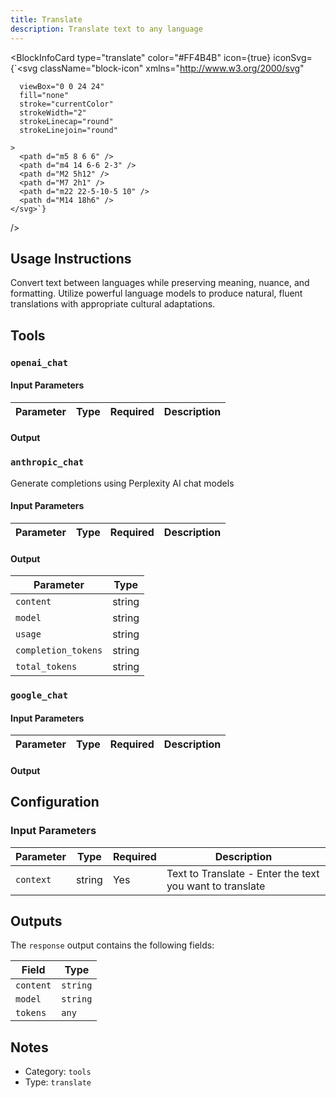```yaml
---
title: Translate
description: Translate text to any language
---
```



<BlockInfoCard 
  type="translate"
  color="#FF4B4B"
  icon={true}
  iconSvg={`<svg className="block-icon"
      xmlns="http://www.w3.org/2000/svg"
      
      
      viewBox="0 0 24 24"
      fill="none"
      stroke="currentColor"
      strokeWidth="2"
      strokeLinecap="round"
      strokeLinejoin="round"
      
    >
      <path d="m5 8 6 6" />
      <path d="m4 14 6-6 2-3" />
      <path d="M2 5h12" />
      <path d="M7 2h1" /> 
      <path d="m22 22-5-10-5 10" />
      <path d="M14 18h6" />
    </svg>`}
/>

## Usage Instructions

Convert text between languages while preserving meaning, nuance, and formatting. Utilize powerful language models to produce natural, fluent translations with appropriate cultural adaptations.



## Tools

### `openai_chat`

#### Input Parameters

| Parameter | Type | Required | Description |
| --------- | ---- | -------- | ----------- |

#### Output


### `anthropic_chat`

Generate completions using Perplexity AI chat models

#### Input Parameters

| Parameter | Type | Required | Description |
| --------- | ---- | -------- | ----------- |

#### Output

| Parameter | Type |
| --------- | ---- |
| `content` | string |
| `model` | string |
| `usage` | string |
| `completion_tokens` | string |
| `total_tokens` | string |

### `google_chat`

#### Input Parameters

| Parameter | Type | Required | Description |
| --------- | ---- | -------- | ----------- |

#### Output




## Configuration

### Input Parameters

| Parameter | Type | Required | Description | 
| --------- | ---- | -------- | ----------- | 
| `context` | string | Yes | Text to Translate - Enter the text you want to translate |



## Outputs

The `response` output contains the following fields:

| Field | Type |
| ----- | ---- |
| `content` | `string` |
| `model` | `string` |
| `tokens` | `any` |


## Notes

- Category: `tools`
- Type: `translate`